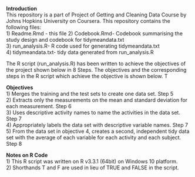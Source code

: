 <b>Introduction</b>  
This repository is a part of Project of Getting and Cleaning Data Course by Johns Hopkins University on Coursera. This repository contains the following files:  
1) Readme.Rmd - this file
2) Codebook.Rmd- Codebook summarising the study design and codebook for tidymeandata.txt  
3) run_analysis.R- R code used for generating tidymeandata.txt  
4) tidymeandata.txt- tidy data generated from run_analysis.R  
    
The R script (run_analysis.R) has been written to achieve the objectives of the project shown below in 8 Steps. The objectives and the corresponding steps in the R script which achieve the objective is shown below. T

<b>Objectives</b>  
 1) Merges the training and the test sets to create one data set. Step 5  
 2) Extracts only the measurements on the mean and standard deviation for each measurement. Step 6  
 3) Uses descriptive activity names to name the activities in the data set. Step 7  
 4) Appropriately labels the data set with descriptive variable names. Step 7  
 5) From the data set in objective 4, creates a second, independent tidy data set with the average of each variable for each activity and each subject. Step 8  
 
<b>Notes on R Code </b>  
1) This R script was written on R v3.3.1 (64bit) on Windows 10 platform.   
2) Shorthands T and F are used in lieu of TRUE and FALSE in the script.
